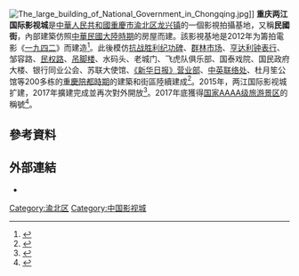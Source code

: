 {{coord|29.6875|106.8196|display=title}}
[[File:The_large_building_of_National_Government_in_Chongqing.jpg|thumb]]]]
'''重庆两江国际影视城'''是[[中華人民共和國|中華人民共和國]][[重慶市|重慶市]][[渝北区|渝北区]][[龙兴镇_(重庆市)|龙兴镇]]的一個影視拍攝基地，又稱'''民國街'''，內部建築仿照[[中華民國大陸時期|中華民國大陸時期]]的房屋而建。該影視基地是2012年为籌拍電影《[[一九四二|一九四二]]》而建造<ref>{{cite news |title=重庆两江国际影视城民国街竣工 |url=http://news.cntv.cn/20120312/112185.shtml |publisher=新華網}}</ref>。此後模仿[[抗战胜利纪功碑|抗战胜利纪功碑]]、[[群林市场|群林市场]]、[[亨达利钟表行|亨达利钟表行]]、邹容路、[[民权路_(重庆市)|民权路]]、[[吊脚楼|吊脚楼]]、水码头、老城门、飞虎队俱乐部、国泰戏院、国民政府大楼、银行同业公会、苏联大使馆、[[《新华日报》营业部|《新华日报》营业部]]、[[中英联络处|中英联络处]]、杜月笙公馆等200多栋的[[重慶陪都時期|重慶陪都時期]]的建築和街區陸續建成<ref>{{cite news |title=重庆两江影视城扩建竣工 抗战首都风貌重现 |url=http://www.xinhuanet.com/politics/2016-12/19/c_129411050.htm |publisher=央广网}}</ref>。2015年，两江国际影视城扩建，2017年擴建完成並再次對外開放<ref>{{cite news |title=重庆两江国际影视城 |url=http://www.xinhuanet.com/travel/2018-04/12/c_1122673315.htm |publisher=新華網}}</ref>。2017年底獲得[[国家AAAA级旅游景区|国家AAAA级旅游景区]]的稱號<ref>{{cite news |title=五一耍事早知道 两江影视城将连续三天举办大型花车巡游 |url=http://cq.cqnews.net/html/2018-04/24/content_44200242.htm |publisher=華龍網 |accessdate=2020-08-26 |archive-date=2020-02-01 |archive-url=https://web.archive.org/web/20200201184153/http://cq.cqnews.net/html/2018-04/24/content_44200242.htm |dead-url=no }}</ref>。

== 參考資料 ==
{{Reflist|2}}

== 外部連結 ==
*{{official|http://www.cqmgj.com/}}

[[Category:渝北区|Category:渝北区]]
[[Category:中国影视城|Category:中国影视城]]
